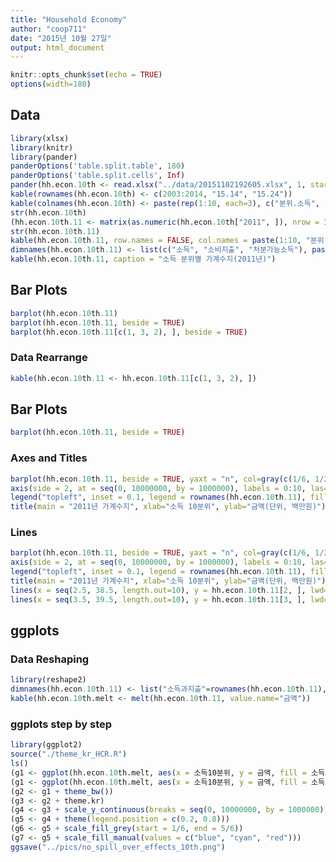 ```yaml
---
title: "Household Economy"
author: "coop711"
date: "2015년 10월 27일"
output: html_document
---
```


```r
knitr::opts_chunk$set(echo = TRUE)
options(width=180)
```

## Data

```r
library(xlsx)
library(knitr)
library(pander)
panderOptions('table.split.table', 180)
panderOptions('table.split.cells', Inf)
pander(hh.econ.10th <- read.xlsx("../data/20151102192605.xlsx", 1, startRow=5, endRow = 18, colIndex = 3:32, header = FALSE))
kable(rownames(hh.econ.10th) <- c(2003:2014, "15.14", "15.24"))
kable(colnames(hh.econ.10th) <- paste(rep(1:10, each=3), c("분위.소득", "분위.소비지출", "분위.처분가능소득"), sep=""))
str(hh.econ.10th)
(hh.econ.10th.11 <- matrix(as.numeric(hh.econ.10th["2011", ]), nrow = 3))
str(hh.econ.10th.11)
kable(hh.econ.10th.11, row.names = FALSE, col.names = paste(1:10, "분위"), caption = "소득 분위별 가계수지(2011년)")
dimnames(hh.econ.10th.11) <- list(c("소득", "소비지출", "처분가능소득"), paste(1:10, "분위", sep=""))
kable(hh.econ.10th.11, caption = "소득 분위별 가계수지(2011년)")
```

## Bar Plots

```r
barplot(hh.econ.10th.11)
barplot(hh.econ.10th.11, beside = TRUE)
barplot(hh.econ.10th.11[c(1, 3, 2), ], beside = TRUE)
```

### Data Rearrange

```r
kable(hh.econ.10th.11 <- hh.econ.10th.11[c(1, 3, 2), ])
```

## Bar Plots

```r
barplot(hh.econ.10th.11, beside = TRUE)
```

### Axes and Titles

```r
barplot(hh.econ.10th.11, beside = TRUE, yaxt = "n", col=gray(c(1/6, 1/2, 5/6)))
axis(side = 2, at = seq(0, 10000000, by = 1000000), labels = 0:10, las=1)
legend("topleft", inset = 0.1, legend = rownames(hh.econ.10th.11), fill=gray(c(1/6, 1/2, 5/6)))
title(main = "2011년 가계수지", xlab="소득 10분위", ylab="금액(단위, 백만원)")
```

### Lines

```r
barplot(hh.econ.10th.11, beside = TRUE, yaxt = "n", col=gray(c(1/6, 1/2, 5/6)))
axis(side = 2, at = seq(0, 10000000, by = 1000000), labels = 0:10, las=1)
legend("topleft", inset = 0.1, legend = rownames(hh.econ.10th.11), fill=gray(c(1/6, 1/2, 5/6)))
title(main = "2011년 가계수지", xlab="소득 10분위", ylab="금액(단위, 백만원)")
lines(x = seq(2.5, 38.5, length.out=10), y = hh.econ.10th.11[2, ], lwd=5, col=gray(1/2))
lines(x = seq(3.5, 39.5, length.out=10), y = hh.econ.10th.11[3, ], lwd=5, col=gray(1/6))
```

## ggplots

### Data Reshaping

```r
library(reshape2)
dimnames(hh.econ.10th.11) <- list("소득과지출"=rownames(hh.econ.10th.11), "소득10분위"=colnames(hh.econ.10th.11))
kable(hh.econ.10th.melt <- melt(hh.econ.10th.11, value.name="금액"))
```

### ggplots step by step

```r
library(ggplot2)
source("./theme_kr_HCR.R")
ls()
(g1 <- ggplot(hh.econ.10th.melt, aes(x = 소득10분위, y = 금액, fill = 소득과지출)) + geom_bar(stat="identity"))
(g1 <- ggplot(hh.econ.10th.melt, aes(x = 소득10분위, y = 금액, fill = 소득과지출)) + geom_bar(stat="identity", position = "dodge"))
(g2 <- g1 + theme_bw())
(g3 <- g2 + theme.kr)
(g4 <- g3 + scale_y_continuous(breaks = seq(0, 10000000, by = 1000000), labels = 0:10) + ylab("금액(단위:백만원)") + ggtitle("2011 가계수지"))
(g5 <- g4 + theme(legend.position = c(0.2, 0.8)))
(g6 <- g5 + scale_fill_grey(start = 1/6, end = 5/6))
(g7 <- g5 + scale_fill_manual(values = c("blue", "cyan", "red")))
ggsave("../pics/no_spill_over_effects_10th.png")
```